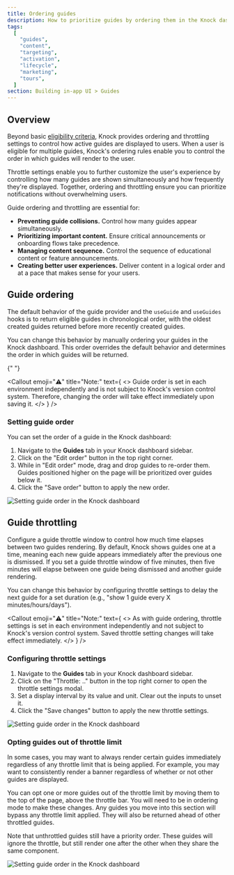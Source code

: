 ```yaml
---
title: Ordering guides
description: How to prioritize guides by ordering them in the Knock dashboard.
tags:
  [
    "guides",
    "content",
    "targeting",
    "activation",
    "lifecycle",
    "marketing",
    "tours",
  ]
section: Building in-app UI > Guides
---
```


## Overview

Beyond basic [eligibility criteria](/in-app-ui/guides/create-guides#targeting), Knock provides ordering and throttling settings to control how active guides are displayed to users. When a user is eligible for multiple guides, Knock's ordering rules enable you to control the order in which guides will render to the user.

Throttle settings enable you to further customize the user's experience by controlling how many guides are shown simultaneously and how frequently they're displayed. Together, ordering and throttling ensure you can prioritize notifications without overwhelming users.

Guide ordering and throttling are essential for:

- **Preventing guide collisions.** Control how many guides appear simultaneously.
- **Prioritizing important content.** Ensure critical announcements or onboarding flows take precedence.
- **Managing content sequence.** Control the sequence of educational content or feature announcements.
- **Creating better user experiences.** Deliver content in a logical order and at a pace that makes sense for your users.

## Guide ordering

The default behavior of the guide provider and the `useGuide` and `useGuides` hooks is to return eligible guides in chronological order, with the oldest created guides returned before more recently created guides.

You can change this behavior by manually ordering your guides in the Knock dashboard. This order overrides the default behavior and determines the order in which guides will be returned.

{" "}

<Callout
  emoji="⚠️"
  title="Note:"
  text={
    <>
      Guide order is set in each environment independently and is not subject to
      Knock's version control system. Therefore, changing the order will take
      effect immediately upon saving it.
    </>
  }
/>

### Setting guide order

You can set the order of a guide in the Knock dashboard:

1. Navigate to the **Guides** tab in your Knock dashboard sidebar.
2. Click on the "Edit order" button in the top right corner.
3. While in "Edit order" mode, drag and drop guides to re-order them. Guides positioned higher on the page will be prioritized over guides below it.
4. Click the "Save order" button to apply the new order.

<Image
  src="/images/concepts/guides/OrderingGuides.png"
  alt="Setting guide order in the Knock dashboard"
  width={1356}
  height={1452}
  className="rounded-md mx-auto border border-gray-200"
/>

## Guide throttling

Configure a guide throttle window to control how much time elapses between two guides rendering. By default, Knock shows guides one at a time, meaning each new guide appears immediately after the previous one is dismissed. If you set a guide throttle window of five minutes, then five minutes will elapse between one guide being dismissed and another guide rendering.

You can change this behavior by configuring throttle settings to delay the next guide for a set duration (e.g., "show 1 guide every X minutes/hours/days").

<Callout
  emoji="⚠️"
  title="Note:"
  text={
    <>
      As with guide ordering, throttle settings is set in each environment
      independently and not subject to Knock's version control system. Saved
      throttle setting changes will take effect immediately.
    </>
  }
/>

### Configuring throttle settings

1. Navigate to the **Guides** tab in your Knock dashboard sidebar.
2. Click on the "Throttle: .." button in the top right corner to open the throttle settings modal.
3. Set a display interval by its value and unit. Clear out the inputs to unset it.
4. Click the "Save changes" button to apply the new throttle settings.

<Image
  src="/images/concepts/guides/ThrottleSettings.png"
  alt="Setting guide order in the Knock dashboard"
  width={1356}
  height={1452}
  className="rounded-md mx-auto border border-gray-200"
/>

### Opting guides out of throttle limit

In some cases, you may want to always render certain guides immediately regardless of any throttle limit that is being applied. For example, you may want to consistently render a banner regardless of whether or not other guides are displayed.

You can opt one or more guides out of the throttle limit by moving them to the top of the page, above the throttle bar. You will need to be in ordering mode to make these changes. Any guides you move into this section will bypass any throttle limit applied. They will also be returned ahead of other throttled guides.

Note that unthrottled guides still have a priority order. These guides will ignore the throttle, but still render one after the other when they share the same component.

<Image
  src="/images/concepts/guides/UnthrottledGuides.png"
  alt="Setting guide order in the Knock dashboard"
  width={1356}
  height={1452}
  className="rounded-md mx-auto border border-gray-200"
/>
